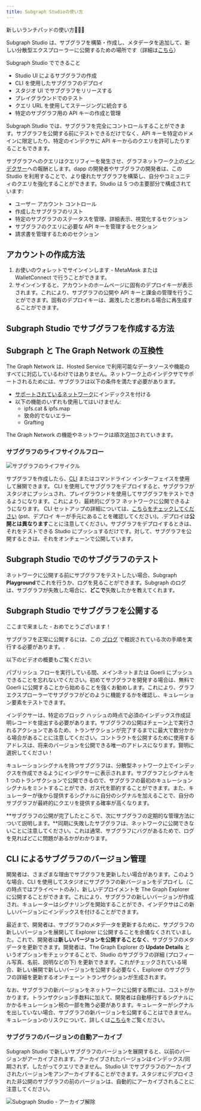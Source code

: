 ```yaml
---
title: Subgraph Studioの使い方
---
```


新しいランチパッドの使い方👩🏽‍🚀

Subgraph Studio は、サブグラフを構築・作成し、メタデータを追加して、新しい分散型エクスプローラーに公開するための場所です（詳細は[こちら](/network/explorer)）

Subgraph Studio でできること

- Studio UI によるサブグラフの作成
- CLI を使用したサブグラフのデプロイ
- スタジオ UI でサブグラフをリリースする
- プレイグラウンドでのテスト
- クエリ URL を使用してステージングに統合する
- 特定のサブグラフ用の API キーの作成と管理

Subgraph Studio では、サブグラフを完全にコントロールすることができます。サブグラフを公開する前にテストできるだけでなく、API キーを特定のドメインに限定したり、特定のインデクサに API キーからのクエリを許可したりすることもできます。

サブグラフへのクエリはクエリフィーを発生させ、グラフネットワーク上の[インデクサー](/network/indexing)への報酬とします。dapp の開発者やサブグラフの開発者は、この Studio を利用することで、より優れたサブグラフを構築し、自分やコミュニティのクエリを強化することができます。Studio は 5 つの主要部分で構成されています:

- ユーザー アカウント コントロール
- 作成したサブグラフのリスト
- 特定のサブグラフのステータスを管理、詳細表示、視覚化するセクション
- サブグラフのクエリに必要な API キーを管理するセクション
- 請求書を管理するためのセクション

## アカウントの作成方法

1. お使いのウォレットでサインインします - MetaMask または WalletConnect で行うことができます。
1. サインインすると、アカウントのホームページに固有のデプロイキーが表示されます。これにより、サブグラフの公開や API キーと課金の管理を行うことができます。固有のデプロイキーは、漏洩したと思われる場合に再生成することができます。

## Subgraph Studio でサブグラフを作成する方法

<VideoEmbed youtube="nGIFuC69bSA" />

## Subgraph と The Graph Network の互換性

The Graph Network は、Hosted Service で利用可能なデータソースや機能のすべてに対応しているわけではありません。ネットワーク上のインデクサでサポートされるためには、サブグラフは以下の条件を満たす必要があります。

- [サポートされているネットワーク](/developing/supported-networks)にインデックスを付ける
- 以下の機能のいずれも使用してはいけません:
  - ipfs.cat & ipfs.map
  - 致命的でないエラー
  - Grafting

The Graph Network の機能やネットワークは順次追加されていきます。

### サブグラフのライフサイクルフロー

![サブグラフのライフサイクル](/img/subgraph-lifecycle.png)

サブグラフを作成したら、[CLI](https://github.com/graphprotocol/graph-cli) またはコマンドライン インターフェイスを使用して展開できます。 CLI を使用してサブグラフをデプロイすると、サブグラフがスタジオにプッシュされ、プレイグラウンドを使用してサブグラフをテストできるようになります。これにより、最終的にグラフ ネットワークに公開できるようになります。 CLI セットアップの詳細については、[こちらをチェックしてください](/developing/defining-a-subgraph#install-the-graph-cli) (pst、デプロイ キーが手元にあることを確認してください)。.デプロイは**公開とは異なります**ことに注意してください。サブグラフをデプロイするときは、それをテストできる Studio にプッシュするだけです。対して、サブグラフを公開するときは、それをオンチェーンで公開しています。

## Subgraph Studio でのサブグラフのテスト

ネットワークに公開する前にサブグラフをテストしたい場合、Subgraph **Playground**でこれを行うか、ログを見ることができます。Subgraph のログは、サブグラフが失敗した場合に、**どこで**失敗したかを教えてくれます。

## Subgraph Studio でサブグラフを公開する

ここまで来ました - おめでとうございます！

サブグラフを正常に公開するには、この [ブログ](https://thegraph.com/blog/building-with-subgraph-studio) で概説されている次の手順を実行する必要があります。.

以下のビデオの概要もご覧ください:

<VideoEmbed youtube="satdwdbvzAQ" />

パブリッシュ フローを実行している間、メインネットまたは Goerli にプッシュできることを忘れないでください。初めてサブグラフを開発する場合は、無料で Goerli に公開することから始めることを強くお勧めします。これにより、グラフ エクスプローラーでサブグラフがどのように機能するかを確認し、キュレーション要素をテストできます。

インデクサーは、特定のブロック ハッシュの時点で必須のインデックス作成証明レコードを提出する必要があります。サブグラフの公開はチェーン上で実行されるアクションであるため、トランザクションが完了するまでに最大で数分かかる場合があることに注意してください。コントラクトを公開するために使用するアドレスは、将来のバージョンを公開できる唯一のアドレスになります。賢明に選択してください！

キュレーションシグナルを持つサブグラフは、分散型ネットワーク上でインデックスを作成できるようにインデクサーに表示されます。サブグラフとシグナルを 1 つのトランザクションで公開できるので、サブグラフの最初のキュレーションシグナルをミントすることができ、ガス代を節約することができます。また、キュレーターが後から提供するシグナルに自分のシグナルを加えることで、自分のサブグラフが最終的にクエリを提供する確率が高くなります。

**サブグラフの公開が完了したところで、次にサブグラフの定期的な管理方法について説明します。**同期に失敗したサブグラフは、ネットワークに公開できないことに注意してください。これは通常、サブグラフにバグがあるためで、ログを見ればどこに問題があるかがわかります。

## CLI によるサブグラフのバージョン管理

開発者は、さまざまな理由でサブグラフを更新したい場合があります。このような場合、CLI を使用してスタジオにサブグラフの新バージョンをデプロイし（この時点ではプライベートのみ）、新しいデプロイメントを The Graph Explorer に公開することができます。これにより、サブグラフの新しいバージョンが作成され、キュレーターはシグナリングを開始することができ、インデクサはこの新しいバージョンにインデックスを付けることができます。

最近まで、開発者は、サブグラフのメタデータを更新するために、サブグラフの新しいバージョンを展開して Explorer に公開することを余儀なくされていました。これで、開発者は**新しいバージョンを公開することなく**、サブグラフのメタデータを更新できます。開発者は、The Graph Explorer の **Update Details** というオプションをチェックすることで、Studio のサブグラフの詳細 (プロフィール写真、名前、説明などの下) を更新できます。これがチェックされている場合、新しい展開で新しいバージョンを公開する必要なく、Explorer のサブグラフの詳細を更新するオンチェーン トランザクションが生成されます。

なお、サブグラフの新バージョンをネットワークに公開する際には、コストがかかります。トランザクション手数料に加えて、開発者は自動移行するシグナルにかかるキュレーション税の一部を賄う必要があります。キュレーターがシグナルを出していない場合、サブグラフの新バージョンを公開することはできません。キュレーションのリスクについて、詳しくは[こちら](/network/curating)をご覧ください。

### サブグラフのバージョンの自動アーカイブ

Subgraph Studio で新しいサブグラフのバージョンを展開すると、以前のバージョンがアーカイブされます。アーカイブされたバージョンはインデックス/同期されず、したがってクエリできません。Studio UI でサブグラフのアーカイブされたバージョンをアンアーカイブすることができます。スタジオにデプロイされた非公開のサブグラフの前のバージョンは、自動的にアーカイブされることに注意してください。

![Subgraph Studio - アーカイブ解除](/img/Unarchive.png)
